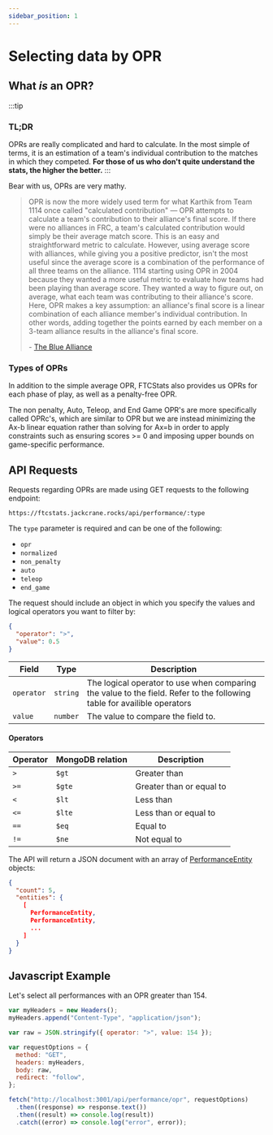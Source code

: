 ```yaml
---
sidebar_position: 1
---
```


# Selecting data by OPR

## What _is_ an OPR?

:::tip

### TL;DR

OPRs are really complicated and hard to calculate. In the most simple of terms, it is an estimation of a team's individual contribution to the matches in which they competed. **For those of us who don't quite understand the stats, the higher the better.**
:::

Bear with us, OPRs are very mathy.

> OPR is now the more widely used term for what Karthik from Team 1114 once called "calculated contribution" — OPR attempts to calculate a team's contribution to their alliance's final score. If there were no alliances in FRC, a team's calculated contribution would simply be their average match score. This is an easy and straightforward metric to calculate. However, using average score with alliances, while giving you a positive predictor, isn't the most useful since the average score is a combination of the performance of all three teams on the alliance. 1114 starting using OPR in 2004 because they wanted a more useful metric to evaluate how teams had been playing than average score. They wanted a way to figure out, on average, what each team was contributing to their alliance's score. Here, OPR makes a key assumption: an alliance's final score is a linear combination of each alliance member's individual contribution. In other words, adding together the points earned by each member on a 3-team alliance results in the alliance's final score.
>
> \- [The Blue Alliance](https://blog.thebluealliance.com/2017/10/05/the-math-behind-opr-an-introduction/)

### Types of OPRs

In addition to the simple average OPR, FTCStats also provides us OPRs for each phase of play, as well as a penalty-free OPR.

The non penalty, Auto, Teleop, and End Game OPR's are more specifically called OPRc's, which are similar to OPR but we are instead minimizing the Ax-b linear equation rather than solving for Ax=b in order to apply constraints such as ensuring scores >= 0 and imposing upper bounds on game-specific performance.

## API Requests

Requests regarding OPRs are made using GET requests to the following endpoint:

```
https://ftcstats.jackcrane.rocks/api/performance/:type
```

The `type` parameter is required and can be one of the following:

- `opr`
- `normalized`
- `non_penalty`
- `auto`
- `teleop`
- `end_game`

The request should include an object in which you specify the values and logical operators you want to filter by:

```json
{
  "operator": ">",
  "value": 0.5
}
```

<!-- prettier-ignore -->
| Field | Type | Description |
|----|----|----|
| `operator` | `string` | The logical operator to use when comparing the value to the field. Refer to the following table for availible operators |
| `value` | `number` | The value to compare the field to. |

#### Operators

<!-- prettier-ignore -->
| Operator | MongoDB relation | Description |
|----|----|----|
| `>` | `$gt` | Greater than |
| `>=` | `$gte` | Greater than or equal to |
| `<` | `$lt` | Less than |
| `<=` | `$lte` | Less than or equal to |
| `==` | `$eq` | Equal to |
| `!=` | `$ne` | Not equal to |

The API will return a JSON document with an array of [PerformanceEntity](../performance-entity) objects:

```json
{
  "count": 5,
  "entities": {
    [
      PerformanceEntity,
      PerformanceEntity,
      ...
    ]
  }
}
```

## Javascript Example

Let's select all performances with an OPR greater than 154.

```js
var myHeaders = new Headers();
myHeaders.append("Content-Type", "application/json");

var raw = JSON.stringify({ operator: ">", value: 154 });

var requestOptions = {
  method: "GET",
  headers: myHeaders,
  body: raw,
  redirect: "follow",
};

fetch("http://localhost:3001/api/performance/opr", requestOptions)
  .then((response) => response.text())
  .then((result) => console.log(result))
  .catch((error) => console.log("error", error));
```
